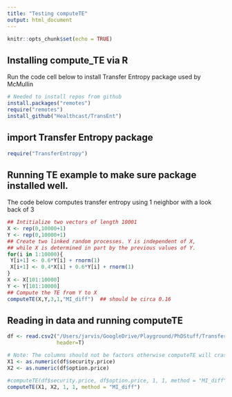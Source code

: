 ```yaml
---
title: "Testing computeTE"
output: html_document
---
```


```r
knitr::opts_chunk$set(echo = TRUE)
```

## Installing compute_TE via R

Run the code cell below to install Transfer Entropy package used by McMullin
```r
# Needed to install repos from github
install.packages("remotes")
require("remotes")
install_github("Healthcast/TransEnt")
```

## import Transfer Entropy package 
```r
require("TransferEntropy")
```

## Running TE example to make sure package installed well.

The code below computes transfer entropy using 1 neighbor with a look back of 3
```r
## Intitialize two vectors of length 10001
X <- rep(0,10000+1)
Y <- rep(0,10000+1)
## Create two linked random processes. Y is independent of X,
## while X is determined in part by the previous values of Y.
for(i in 1:10000){
 Y[i+1] <- 0.6*Y[i] + rnorm(1)
 X[i+1] <- 0.4*X[i] + 0.6*Y[i] + rnorm(1)
}
X <- X[101:10000]
Y <- Y[101:10000]
## Compute the TE from Y to X
computeTE(X,Y,3,1,"MI_diff")  ## should be circa 0.16

```

## Reading in data and running computeTE
```r
df <- read.csv2("/Users/jarvis/GoogleDrive/Playground/PhDStuff/TransferEntropy/testData/df_100_nodup.csv", sep = ",",
                header=T)

# Note: The columns should not be factors otherwise computeTE will crash R
X1 <- as.numeric(df$security.price)
X2 <- as.numeric(df$option.price)

#computeTE(df$security.price, df$option.price, 1, 1, method = "MI_diff")
computeTE(X1, X2, 1, 1, method = "MI_diff")

```


